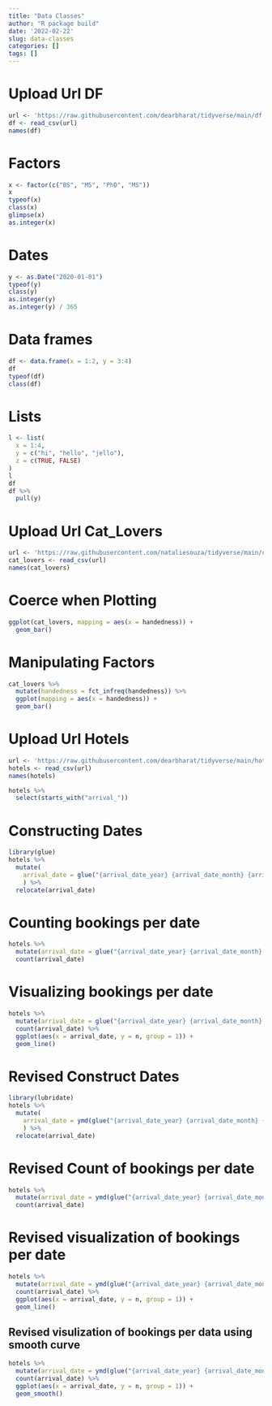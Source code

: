 ```yaml
---
title: "Data Classes"
author: "R package build"
date: '2022-02-22'
slug: data-classes
categories: []
tags: []
---
```

# Upload Url DF
```r
url <- 'https://raw.githubusercontent.com/dearbharat/tidyverse/main/df.csv'
df <- read_csv(url)
names(df)
```

# Factors
```r
x <- factor(c("BS", "MS", "PhD", "MS"))
x
typeof(x)
class(x)
glimpse(x)
as.integer(x)
```

# Dates
```r
y <- as.Date("2020-01-01")
typeof(y)
class(y)
as.integer(y)
as.integer(y) / 365
```

# Data frames
```r
df <- data.frame(x = 1:2, y = 3:4)
df
typeof(df)
class(df)
```

# Lists
```r
l <- list(
  x = 1:4,
  y = c("hi", "hello", "jello"),
  z = c(TRUE, FALSE)
)
l
df
df %>%
  pull(y)
```

# Upload Url Cat_Lovers
```r
url <- 'https://raw.githubusercontent.com/nataliesouza/tidyverse/main/cat-lovers.csv'
cat_lovers <- read_csv(url)
names(cat_lovers)
```

# Coerce when Plotting
```r
ggplot(cat_lovers, mapping = aes(x = handedness)) +
  geom_bar()
```

# Manipulating Factors
```r
cat_lovers %>%
  mutate(handedness = fct_infreq(handedness)) %>%
  ggplot(mapping = aes(x = handedness)) +
  geom_bar()
```

# Upload Url Hotels
```r
url <- 'https://raw.githubusercontent.com/dearbharat/tidyverse/main/hotels.csv'
hotels <- read_csv(url)
names(hotels)
```

```r
hotels %>%
  select(starts_with("arrival_"))
```

# Constructing Dates
```r
library(glue)
hotels %>%
  mutate(
    arrival_date = glue("{arrival_date_year} {arrival_date_month} {arrival_date_day_of_month}")
    ) %>% 
  relocate(arrival_date)
```

# Counting bookings per date
```r
hotels %>%
  mutate(arrival_date = glue("{arrival_date_year} {arrival_date_month} {arrival_date_day_of_month}")) %>%
  count(arrival_date)
```
# Visualizing bookings per date
```r
hotels %>%
  mutate(arrival_date = glue("{arrival_date_year} {arrival_date_month} {arrival_date_day_of_month}")) %>%
  count(arrival_date) %>%
  ggplot(aes(x = arrival_date, y = n, group = 1)) +
  geom_line()
```

# Revised Construct Dates
```r
library(lubridate)
hotels %>%
  mutate(
    arrival_date = ymd(glue("{arrival_date_year} {arrival_date_month} {arrival_date_day_of_month}"))
    ) %>% 
  relocate(arrival_date)
```

# Revised Count of bookings per date
```r
hotels %>%
  mutate(arrival_date = ymd(glue("{arrival_date_year} {arrival_date_month} {arrival_date_day_of_month}"))) %>% 
  count(arrival_date)
```

# Revised visualization of bookings per date
```r
hotels %>%
  mutate(arrival_date = ymd(glue("{arrival_date_year} {arrival_date_month} {arrival_date_day_of_month}"))) %>% 
  count(arrival_date) %>%
  ggplot(aes(x = arrival_date, y = n, group = 1)) +
  geom_line()
```

## Revised visulization of bookings per data using smooth curve
```r
hotels %>%
  mutate(arrival_date = ymd(glue("{arrival_date_year} {arrival_date_month} {arrival_date_day_of_month}"))) %>% 
  count(arrival_date) %>%
  ggplot(aes(x = arrival_date, y = n, group = 1)) +
  geom_smooth()
```
